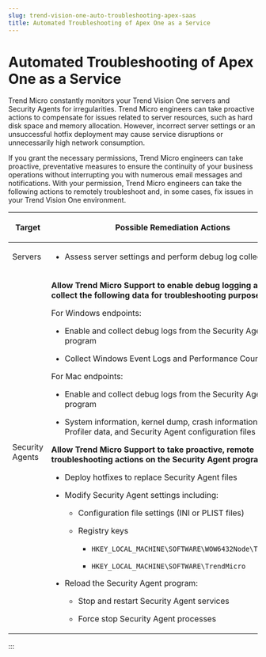 ```yaml
---
slug: trend-vision-one-auto-troubleshooting-apex-saas
title: Automated Troubleshooting of Apex One as a Service
---
```

# Automated Troubleshooting of Apex One as a Service

Trend Micro constantly monitors your Trend Vision One servers and Security Agents for irregularities. Trend Micro engineers can take proactive actions to compensate for issues related to server resources, such as hard disk space and memory allocation. However, incorrect server settings or an unsuccessful hotfix deployment may cause service disruptions or unnecessarily high network consumption.

If you grant the necessary permissions, Trend Micro engineers can take proactive, preventative measures to ensure the continuity of your business operations without interrupting you with numerous email messages and notifications. With your permission, Trend Micro engineers can take the following actions to remotely troubleshoot and, in some cases, fix issues in your Trend Vision One environment.

<table>
<colgroup>
<col style="width: 20%" />
<col style="width: 80%" />
</colgroup>
<thead>
<tr>
<th><p>Target</p></th>
<th><p>Possible Remediation Actions</p></th>
</tr>
</thead>
<tbody>
<tr>
<td><p>Servers</p></td>
<td><ul>
<li><p>Assess server settings and perform debug log collection</p></li>
</ul></td>
</tr>
<tr>
<td><p>Security Agents</p></td>
<td><p><strong>Allow Trend Micro Support to enable debug logging and collect the following data for troubleshooting purposes</strong></p>
<p>For Windows endpoints:</p>
<ul>
<li><p>Enable and collect debug logs from the Security Agent program</p></li>
<li><p>Collect Windows Event Logs and Performance Counter data</p></li>
</ul>
<p>For Mac endpoints:</p>
<ul>
<li><p>Enable and collect debug logs from the Security Agent program</p></li>
<li><p>System information, kernel dump, crash information, System Profiler data, and Security Agent configuration files (.plist)</p></li>
</ul>
<p><strong>Allow Trend Micro Support to take proactive, remote troubleshooting actions on the Security Agent program</strong></p>
<ul>
<li><p>Deploy hotfixes to replace Security Agent files</p></li>
<li><p>Modify Security Agent settings including:</p>
<ul>
<li><p>Configuration file settings (INI or PLIST files)</p></li>
<li><p>Registry keys</p>
<ul>
<li><p><code>HKEY_LOCAL_MACHINE\SOFTWARE\WOW6432Node\TrendMicro</code></p></li>
<li><p><code>HKEY_LOCAL_MACHINE\SOFTWARE\TrendMicro</code></p></li>
</ul></li>
</ul></li>
<li><p>Reload the Security Agent program:</p>
<ul>
<li><p>Stop and restart Security Agent services</p></li>
<li><p>Force stop Security Agent processes</p></li>
</ul></li>
</ul></td>
</tr>
</tbody>
</table>
:::
